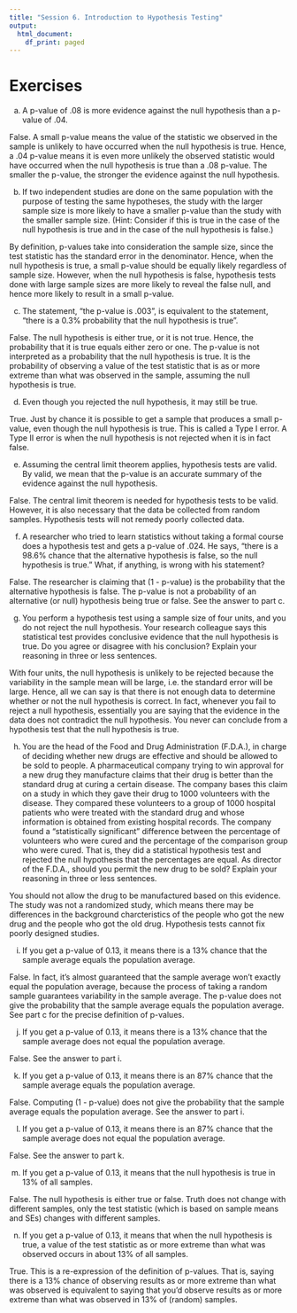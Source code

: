 ---
title: "Session 6. Introduction to Hypothesis Testing"
output:
  html_document:
    df_print: paged
---

# Exercises

a)  A p-value of .08 is more evidence against the null hypothesis than a p-value of .04.

False.  A small p-value means the value of the statistic we observed in the sample is unlikely to have occurred when the null hypothesis is true.  Hence, a .04 p-value means it is even more unlikely the observed statistic would have occurred when the null hypothesis is true than a .08 p-value.   The smaller the p-value, the stronger the evidence against the null hypothesis.

b)  If two independent studies are done on the same population with the purpose of testing the same hypotheses, the study with the larger sample size is more likely to have a smaller p-value than the study with the smaller sample size.  (Hint:  Consider if this is true in the case of the null hypothesis is true and in the case of the null hypothesis is false.)

By definition, p-values take into consideration the sample size, since the test statistic has the standard error in the denominator.  Hence, when the null hypothesis is true, a small p-value should be equally likely regardless of sample size.  However, when the null hypothesis is false, hypothesis tests done with large sample sizes are more likely to reveal the false null, and hence more likely to result in a small p-value.

c)  The statement, "the p-value is .003", is equivalent to the statement, "there is a 0.3% probability that the null hypothesis is true".

False.   The null hypothesis is either true, or it is not true.  Hence, the probability that it is true equals either zero or one.  The p-value is not interpreted as a probability that the null hypothesis is true.   It is the probability of observing a value of the test statistic that is as or more extreme than what was observed in the sample, assuming the null hypothesis is true. 

d)  Even though you rejected the null hypothesis,  it may still be true.

True.  Just by chance it is possible to get a sample that produces a small p-value, even though the null hypothesis is true.  This is called a Type I error.   A Type II error is when the null hypothesis is not rejected when it is in fact false.

e)  Assuming the central limit theorem applies, hypothesis tests are valid.
By valid, we mean that the p-value is an accurate summary of the evidence against the null hypothesis.

False.  The central limit theorem is needed for hypothesis tests to be valid.   However, it is also necessary that the data be collected from random samples.  Hypothesis tests will not remedy poorly collected data.

f)  A researcher who tried to learn statistics without taking a formal course does a hypothesis test and gets a p-value of .024.   He says, "there is a 98.6% chance that the alternative hypothesis is false, so the null hypothesis is true."    What, if anything, is wrong with his statement?

False.  The researcher is claiming that (1 - p-value) is the probability that the alternative hypothesis is false.  The p-value is not a probability of an alternative (or null) hypothesis being true or false.  See the answer to part c.

g) You perform a hypothesis test using a sample size of four units, and you do not reject the null hypothesis.   Your research colleague says this statistical test provides conclusive evidence that the null hypothesis is true.   Do you agree or disagree with his conclusion?  Explain your reasoning in three or less sentences.

With four units, the null hypothesis is unlikely to be rejected because the variability in the sample mean will be large, i.e. the standard error will be large.  Hence, all we can say is that there is not enough data to determine whether or not the null hypothesis is correct.  In fact, whenever you fail to reject a null hypothesis, essentially you are saying that the evidence in the data does not contradict the null hypothesis.  You never can conclude from a hypothesis test that the null hypothesis is true.

h)  You are the head of the Food and Drug Administration (F.D.A.), in charge of deciding whether new drugs are effective and should be allowed to be sold to people.   A pharmaceutical company trying to win approval for a new drug they manufacture claims that their drug is better than the standard drug at curing a certain disease.   The company bases this claim on a study in which they gave their drug to 1000 volunteers with the disease.   They compared these volunteers to a group of 1000 hospital patients who were treated with the standard drug and whose information is obtained from existing hospital records.  The company found a "statistically significant" difference between the percentage of volunteers who were cured and the percentage of the comparison group who were cured.   That is, they did a statistical hypothesis test and rejected the null hypothesis that the percentages are equal.  As director of the F.D.A., should you permit the new drug to be sold?  Explain your reasoning in three or less sentences.

You should not allow the drug to be manufactured based on this evidence.  The study was not a randomized study, which means there may be differences in the background charcteristics of the people who got the new drug and the people who got the old drug.   Hypothesis tests cannot fix poorly designed studies.

i)  If you get a p-value of 0.13, it means there is a 13% chance that the sample average equals the population average.

False.  In fact, it's almost guaranteed that the sample average won't exactly equal the population average, because the process of taking a random sample guarantees variability in the sample average.  The p-value does not give the probability that the sample average equals the population average.   See part c for the precise definition of p-values.


j)  If you get a p-value of 0.13, it means there is a 13% chance that the sample average does not equal the population average.

False.  See the answer to part i.

k)  If you get a p-value of 0.13, it means there is an 87% chance that the sample average equals the population average.

False.  Computing (1 - p-value) does not give the probability that the sample average equals the population average. See the answer to part i.

l)  If you get a p-value of 0.13, it means there is an 87% chance that the sample average does not equal the population average.

False.  See the answer to part k.


m)  If you get a p-value of 0.13, it means that the null hypothesis is true in 13% of all samples.

False.  The null hypothesis is either true or false.  Truth does not change with different samples, only the test statistic (which is based on sample means and SEs) changes with different samples.

n)  If you get a p-value of 0.13, it means that when the null hypothesis is true, a value of the test statistic as or more extreme than what was observed occurs in about 13% of all samples.

True.  This is a re-expression of the definition of p-values.  That is, saying there is a 13% chance of observing results as or more extreme than what was observed is equivalent to saying that you'd observe results as or more extreme than what was observed in 13% of (random) samples.
